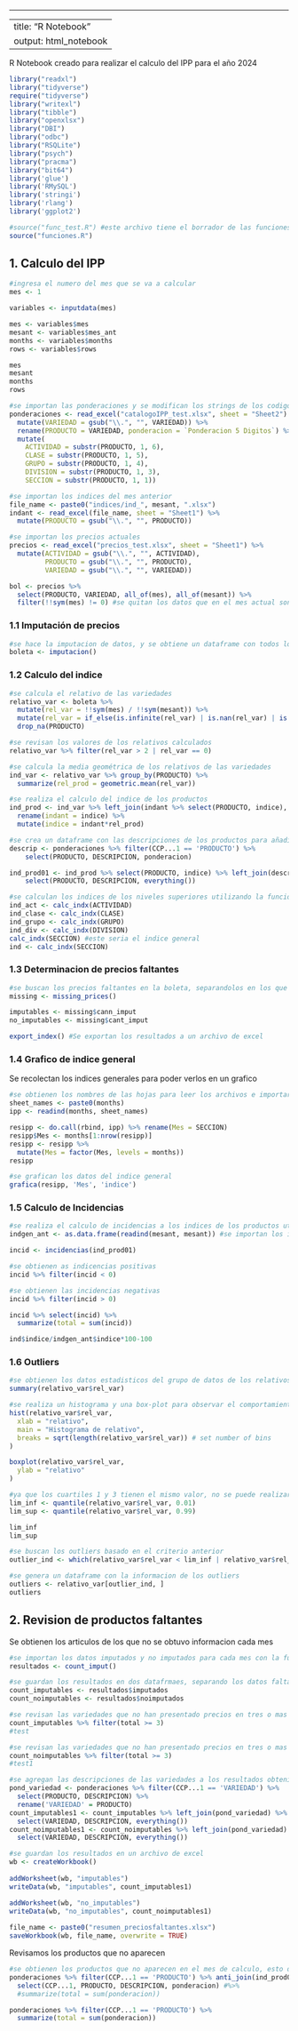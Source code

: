 ------------------------------------------------------------------------

---
title: "R Notebook"
output: html_notebook
---

R Notebook creado para realizar el calculo del IPP para el año 2024

```r
library("readxl")
library("tidyverse")
require("tidyverse")
library("writexl")
library("tibble")
library("openxlsx")
library("DBI")
library("odbc")
library("RSQLite")
library("psych")
library("pracma")
library("bit64")
library('glue')
library('RMySQL')
library('stringi')
library('rlang')
library('ggplot2')

#source("func_test.R") #este archivo tiene el borrador de las funciones que se utilizan en el script
source("funciones.R")
```

## 1. Calculo del IPP

```r
#ingresa el numero del mes que se va a calcular
mes <- 1
```

```r
variables <- inputdata(mes)

mes <- variables$mes
mesant <- variables$mes_ant
months <- variables$months
rows <- variables$rows

mes
mesant
months
rows
```

```r
#se importan las ponderaciones y se modifican los strings de los codigos para su uso dentro del script
ponderaciones <- read_excel("catalogoIPP_test.xlsx", sheet = "Sheet2") %>% 
  mutate(VARIEDAD = gsub("\\.", "", VARIEDAD)) %>% 
  rename(PRODUCTO = VARIEDAD, ponderacion = `Ponderacion 5 Digitos`) %>% 
  mutate(
    ACTIVIDAD = substr(PRODUCTO, 1, 6),
    CLASE = substr(PRODUCTO, 1, 5),
    GRUPO = substr(PRODUCTO, 1, 4),
    DIVISION = substr(PRODUCTO, 1, 3),
    SECCION = substr(PRODUCTO, 1, 1))
```

```r
#se importan los indices del mes anterior
file_name <- paste0("indices/ind_", mesant, ".xlsx")
indant <- read_excel(file_name, sheet = "Sheet1") %>% 
  mutate(PRODUCTO = gsub("\\.", "", PRODUCTO))
```

```r
#se importan los precios actuales
precios <- read_excel("precios_test.xlsx", sheet = "Sheet1") %>% 
  mutate(ACTIVIDAD = gsub("\\.", "", ACTIVIDAD),
         PRODUCTO = gsub("\\.", "", PRODUCTO),
         VARIEDAD = gsub("\\.", "", VARIEDAD))

bol <- precios %>% 
  select(PRODUCTO, VARIEDAD, all_of(mes), all_of(mesant)) %>% 
  filter(!!sym(mes) != 0) #se quitan los datos que en el mes actual son cero para imputarlos
```

### 1.1 Imputación de precios

```r
#se hace la imputacion de datos, y se obtiene un dataframe con todos los precios incluyendo los imputados
boleta <- imputacion()
```

### 1.2 Calculo del indice

```r
#se calcula el relativo de las variedades
relativo_var <- boleta %>% 
  mutate(rel_var = !!sym(mes) / !!sym(mesant)) %>% 
  mutate(rel_var = if_else(is.infinite(rel_var) | is.nan(rel_var) | is.na(rel_var), 1, rel_var)) %>%
  drop_na(PRODUCTO)
```

```r
#se revisan los valores de los relativos calculados
relativo_var %>% filter(rel_var > 2 | rel_var == 0)
```

```r
#se calcula la media geométrica de los relativos de las variedades
ind_var <- relativo_var %>% group_by(PRODUCTO) %>% 
  summarize(rel_prod = geometric.mean(rel_var))
```

```r
#se realiza el calculo del indice de los productos
ind_prod <- ind_var %>% left_join(indant %>% select(PRODUCTO, indice), by = join_by(PRODUCTO)) %>% 
  rename(indant = indice) %>% 
  mutate(indice = indant*rel_prod) 

#se crea un dataframe con las descripciones de los productos para añadirlas al resultado de los indices de los productos
descrip <- ponderaciones %>% filter(CCP...1 == 'PRODUCTO') %>% 
    select(PRODUCTO, DESCRIPCION, ponderacion)

ind_prod01 <- ind_prod %>% select(PRODUCTO, indice) %>% left_join(descrip, by = join_by(PRODUCTO)) %>% 
    select(PRODUCTO, DESCRIPCION, everything())
```

```r
#se calculan los indices de los niveles superiores utilizando la funcion "calc_indx"
ind_act <- calc_indx(ACTIVIDAD)
ind_clase <- calc_indx(CLASE)
ind_grupo <- calc_indx(GRUPO)
ind_div <- calc_indx(DIVISION)
calc_indx(SECCION) #este seria el indice general
ind <- calc_indx(SECCION)
```

### 1.3 Determinacion de precios faltantes

```r
#se buscan los precios faltantes en la boleta, separandolos en los que pueden ser imputados y los que no, de acuerdo al criterio previamente establecido
missing <- missing_prices()

imputables <- missing$cann_imput
no_imputables <- missing$cant_imput
```

```r
export_index() #Se exportan los resultados a un archivo de excel
```

### 1.4 Grafico de indice general

Se recolectan los indices generales para poder verlos en un grafico

```r
#se obtienen los nombres de las hojas para leer los archivos e importar los datos necesarios y generar un dataframe con los mismos
sheet_names <- paste0(months)
ipp <- readind(months, sheet_names)

resipp <- do.call(rbind, ipp) %>% rename(Mes = SECCION)
resipp$Mes <- months[1:nrow(resipp)]
resipp <- resipp %>%
  mutate(Mes = factor(Mes, levels = months))
resipp
```

```r
#se grafican los datos del indice general
grafica(resipp, 'Mes', 'indice')
```

### 1.5 Calculo de Incidencias

```r
#se realiza el calculo de incidencias a los indices de los productos utilizando la funcion "incidencias"
indgen_ant <- as.data.frame(readind(mesant, mesant)) #se importan los indices del mes anterior

incid <- incidencias(ind_prod01)
```

```r
#se obtienen as indicencias positivas
incid %>% filter(incid < 0)
```

```r
#se obtienen las incidencias negativas
incid %>% filter(incid > 0)
```

```r
incid %>% select(incid) %>% 
  summarize(total = sum(incid))
```

```r
ind$indice/indgen_ant$indice*100-100
```

### 1.6 Outliers

```r
#se obtienen los datos estadisticos del grupo de datos de los relativos de las variedades
summary(relativo_var$rel_var)
```

```r
#se realiza un histograma y una box-plot para observar el comportamiento de los datos
hist(relativo_var$rel_var,
  xlab = "relativo",
  main = "Histograma de relativo",
  breaks = sqrt(length(relativo_var$rel_var)) # set number of bins
)

boxplot(relativo_var$rel_var,
  ylab = "relativo"
)
```

```r
#ya que los cuartiles 1 y 3 tienen el mismo valor, no se puede realizar correctamente un analisis de quartiles, por lo que se opto por realizar un analisis con los percentiles, para este caso de tomaron limites del 1% y 99%
lim_inf <- quantile(relativo_var$rel_var, 0.01)
lim_sup <- quantile(relativo_var$rel_var, 0.99)

lim_inf
lim_sup
```

```r
#se buscan los outliers basado en el criterio anterior
outlier_ind <- which(relativo_var$rel_var < lim_inf | relativo_var$rel_var > lim_sup)

#se genera un dataframe con la informacion de los outliers
outliers <- relativo_var[outlier_ind, ]
outliers
```

## 2. Revision de productos faltantes

Se obtienen los articulos de los que no se obtuvo informacion cada mes

```r
#se importan los datos imputados y no imputados para cada mes con la función "count_imput", dicha funcion asigna el valor 1 si No hubo precio en ese mes y valor 0 si en el mes si se reporto precio
resultados <- count_imput()

#se guardan los resultados en dos datafrmaes, separando los datos faltantes en imputados y los no imputados
count_imputables <- resultados$imputados
count_noimputables <- resultados$noimputados
```

```r
#se revisan las variedades que no han presentado precios en tres o mas meses de las variedades que pueden imputarse
count_imputables %>% filter(total >= 3)
#test
```

```r
#se revisan las variedades que no han presentado precios en tres o mas meses de las variedades que no pueden imputarse
count_noimputables %>% filter(total >= 3)
#test1
```

```r
#se agregan las descripciones de las variedades a los resultados obtenidos anteriormente
pond_variedad <- ponderaciones %>% filter(CCP...1 == 'VARIEDAD') %>% 
  select(PRODUCTO, DESCRIPCION) %>% 
  rename('VARIEDAD' = PRODUCTO)
count_imputables1 <- count_imputables %>% left_join(pond_variedad) %>% 
  select(VARIEDAD, DESCRIPCION, everything())
count_noimputables1 <- count_noimputables %>% left_join(pond_variedad) %>% 
  select(VARIEDAD, DESCRIPCION, everything())
```

```r
#se guardan los resultados en un archivo de excel
wb <- createWorkbook()
 
addWorksheet(wb, "imputables")
writeData(wb, "imputables", count_imputables1)

addWorksheet(wb, "no_imputables")
writeData(wb, "no_imputables", count_noimputables1)
 
file_name <- paste0("resumen_preciosfaltantes.xlsx")
saveWorkbook(wb, file_name, overwrite = TRUE)
```

Revisamos los productos que no aparecen

```r
#se obtienen los productos que no aparecen en el mes de calculo, esto debido a falta de precios en las variedades que los conforman
ponderaciones %>% filter(CCP...1 == 'PRODUCTO') %>% anti_join(ind_prod01) %>% 
  select(CCP...1, PRODUCTO, DESCRIPCION, ponderacion) #%>% 
  #summarize(total = sum(ponderacion))
```

```r
ponderaciones %>% filter(CCP...1 == 'PRODUCTO') %>% 
  summarize(total = sum(ponderacion))
```
